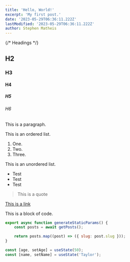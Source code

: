 ```yaml
---
title: 'Hello, World!'
excerpt: 'My first post.'
date: '2023-05-29T06:36:11.222Z'
lastModified: '2023-05-29T06:36:11.222Z'
author: Stephen Matheis
---
```


{/* Headings */}

## H2

### H3

#### H4

##### H5

###### H6

This is a paragraph.

This is an ordered list.

1. One.
2. Two.
3. Three.

This is an unordered list.

-   Test
-   Test
-   Test

> This is a quote

[This is a link](https://localhost:3000)

This is a block of code.

```js {1-3,4}
export async function generateStaticParams() {
    const posts = await getPosts();

    return posts.map((post) => ({ slug: post.slug }));
}
```

```js /age/#r /name/#r /setAge/#g /setName/#g /50/#b /'Taylor'/#b
const [age, setAge] = useState(50);
const [name, setName] = useState('Taylor');
```
